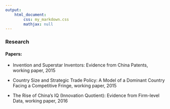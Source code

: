 ```yaml
---
output: 
    html_document:
        css: my_markdown.css
        mathjax: null
---
```


### Research

#### Papers:

- Invention and Superstar Inventors: Evidence from China Patents, working paper, 2015

- Country Size and Strategic Trade Policy: A Model of a Dominant Country Facing a Competitive Fringe, working paper, 2015

- The Rise of China's IQ (Innovation Quotient): Evidence from Firm-level Data, working paper, 2016